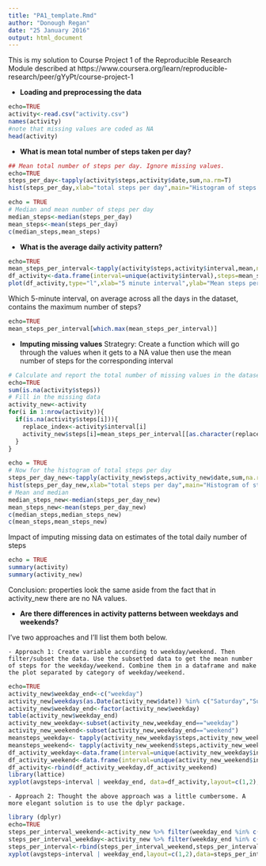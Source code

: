 ```yaml
---
title: "PA1_template.Rmd"
author: "Donough Regan"
date: "25 January 2016"
output: html_document
---
```

This is my solution to Course Project 1 of the Reproducible Research Module described
at https://www.coursera.org/learn/reproducible-research/peer/gYyPt/course-project-1

- **Loading and preprocessing the data**

```r
echo=TRUE
activity<-read.csv("activity.csv")
names(activity)
#note that missing values are coded as NA
head(activity)
```
- **What is mean total number of steps taken per day?**
```r
## Mean total number of steps per day. Ignore missing values.
echo=TRUE
steps_per_day<-tapply(activity$steps,activity$date,sum,na.rm=T)
hist(steps_per_day,xlab="total steps per day",main="Histogram of steps per day")
```
```r
echo = TRUE
# Median and mean number of steps per day
median_steps<-median(steps_per_day)
mean_steps<-mean(steps_per_day)
c(median_steps,mean_steps)
```

- **What is the average daily activity pattern?**
```r
echo=TRUE
mean_steps_per_interval<-tapply(activity$steps,activity$interval,mean,na.rm=T)
df_activity<-data.frame(interval=unique(activity$interval),steps=mean_steps_per_interval)
plot(df_activity,type="l",xlab="5 minute interval",ylab="Mean steps per interval",main="Average steps made in each 5 minute interval")
```
Which 5-minute interval, on average across all the days in the dataset, contains the maximum number of steps?
```r
echo=TRUE
mean_steps_per_interval[which.max(mean_steps_per_interval)]
```

- **Imputing missing values**
Strategry: Create a function which will go through the values when it gets to a NA value then use the mean number of steps for the corresponding interval

```r
# Calculate and report the total number of missing values in the dataset (i.e. the total number of rows with NAs)
echo=TRUE
sum(is.na(activity$steps))
# Fill in the missing data
activity_new<-activity
for(i in 1:nrow(activity)){
  if(is.na(activity$steps[i])){
    replace_index<-activity$interval[i]
    activity_new$steps[i]=mean_steps_per_interval[[as.character(replace_index)]]
  }
}
```

```r
echo = TRUE
# Now for the histogram of total steps per day
steps_per_day_new<-tapply(activity_new$steps,activity_new$date,sum,na.rm=T)
hist(steps_per_day_new,xlab="total steps per day",main="Histogram of steps per day")
# Mean and median
median_steps_new<-median(steps_per_day_new)
mean_steps_new<-mean(steps_per_day_new)
c(median_steps,median_steps_new)
c(mean_steps,mean_steps_new)
```
Impact of imputing missing data on estimates of the total daily number of steps
```r
echo = TRUE
summary(activity)
summary(activity_new)
```
Conclusion: properties look the same aside from the fact that in activity_new there are no NA values.

- **Are there differences in activity patterns between weekdays and weekends?**

I've two approaches and I'll list them both below.

    - Approach 1: Create variable according to weekday/weekend. Then filter/subset the data. Use the subsetted data to get the mean number of steps for the weekday/weekend. Combine them in a dataframe and make the plot separated by category of weekday/weekend.
```r
echo=TRUE
activity_new$weekday_end<-c("weekday")
activity_new[weekdays(as.Date(activity_new$date)) %in% c("Saturday","Sunday"),]$weekday_end<-c("weekend")
activity_new$weekday_end<-factor(activity_new$weekday)
table(activity_new$weekday_end)
activity_new_weekday<-subset(activity_new,weekday_end=="weekday")
activity_new_weekend<-subset(activity_new,weekday_end=="weekend")
meansteps_weekday<- tapply(activity_new_weekday$steps,activity_new_weekday$interval,mean)
meansteps_weekend<- tapply(activity_new_weekend$steps,activity_new_weekend$interval,mean)
df_activity_weekday<-data.frame(interval=unique(activity_new_weekday$interval),avgsteps=meansteps_weekday,weekday_end="weekday")
df_activity_weekend<-data.frame(interval=unique(activity_new_weekend$interval),avgsteps=meansteps_weekend,weekday_end="weekend")
df_activity<-rbind(df_activity_weekday,df_activity_weekend)
library(lattice)
xyplot(avgsteps~interval | weekday_end, data=df_activity,layout=c(1,2),type="l",xlab="Interval",ylab="Number of steps")
```

    - Approach 2: Thought the above approach was a little cumbersome. A more elegant solution is to use the dplyr package.
```r
library (dplyr)
echo=TRUE
steps_per_interval_weekend<-activity_new %>% filter(weekday_end %in% c("weekend")) %>% group_by(interval) %>% summarise(avgsteps=mean(steps),weekday_end=factor("weekend"))
steps_per_interval_weekday<-activity_new %>% filter(weekday_end %in% c("weekday")) %>% group_by(interval) %>% summarise(avgsteps=mean(steps),weekday_end=factor("weekday"))
steps_per_interval<-rbind(steps_per_interval_weekend,steps_per_interval_weekday)
xyplot(avgsteps~interval | weekday_end,layout=c(1,2),data=steps_per_interval,type="l",xlab="Interval",ylab="Number of steps")
```
